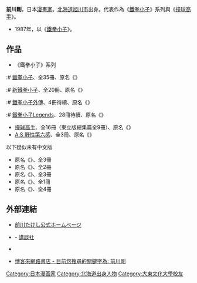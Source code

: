 {{blpunsourced|time=2018-08-17T22:27:35+00:00}}
{{japanese|japanese=前川 たけし|kana=まえかわ たけし|romaji=Maekawa Takeshi}}{{漫畫}}
'''前川剛'''{{BD|1960年|7月29日|catIdx=Maekawa Takeshi}}，日本[[漫畫家|漫畫家]]。[[北海道|北海道]][[旭川市|旭川市]]出身。代表作為《[[鐵拳小子|鐵拳小子]]》系列與《[[撞球高手|撞球高手]]》。

* 1987年，以《[[鐵拳小子|鐵拳小子]]》{{what|獲得[[講談社漫畫賞#1987（昭和62）年度（第11屆）|講談社漫畫賞]]少年部門}}。

==作品==
*《鐵拳小子》系列
:# [[鐵拳小子|鐵拳小子]]、全35冊、原名《{{link-ja|鉄拳チンミ}}》
:# [[新鐵拳小子|新鐵拳小子]]、全20冊、原名《{{lang|ja|新 鉄拳チンミ}}》
:# [[鐵拳小子外傳|鐵拳小子外傳]]、4冊待續、原名《{{lang|ja|鉄拳チンミ外伝}}》
:# [[鐵拳小子Legends|鐵拳小子Legends]]、28冊待續、原名《{{lang|ja|鉄拳チンミLegends}}》
* [[撞球高手|撞球高手]]、全16冊（東立版總集篇全9冊）、原名《{{link-ja|ブレイクショット|ブレイクショット (漫画)}}》
* [[A.S_野性第六感|A.S 野性第六感]]、全3冊、原名《{{lang|ja|A.S.(アニマル・センス)}}》 

;以下疑似未有中文版
* 原名《{{lang|ja|The ストライカー}}》、全3冊
* 原名《{{lang|ja|カンフータオ}}》、全2冊
* 原名《{{lang|ja|はっけよい}}》、全3冊
* 原名《{{lang|ja|星の剣}}》、全1冊
* 原名《{{lang|ja|剣豪伝ルーレットバトラー}}》、全4冊

==外部連結==
* {{ja}}[http://tekkenchinmi.com/ 前川たけし公式ホームページ] {{Wayback|url=http://tekkenchinmi.com/ |date=20190619215840 }}
* {{ja}}[http://shop.kodansha.jp/bc2_bc/search_list.jsp?n=20&type=a&a=&t=&word=%91O%90%EC+%82%BD%82%AF%82%B5&search=%8C%9F%8D%F5 {{lang|ja|BOOK倶楽部 検索結果 - 著者から 「前川 たけし」}}]{{Dead link|date=2019年4月 |bot=InternetArchiveBot |fix-attempted=yes }} - [[講談社|講談社]]
* {{ja}}[http://www.amazon.co.jp/exec/obidos/search-handle-url?%5Fencoding=UTF8&search-type=ss&index=books-jp&field-author=%E5%89%8D%E5%B7%9D%20%E3%81%9F%E3%81%91%E3%81%97 {{lang|ja|Amazon.co.jp: 前川 たけし: 本}}]
* [http://search.books.com.tw/exep/prod_search_author.php?key=%ABe%A4t%20%20%AD%E8 博客來網路書店 - 目前您搜尋的關鍵字為: 前川剛]
{{规范控制}}
{{Japanese cartoonist-stub}}
{{DEFAULTSORT:Maekawa Takeshi}}
[[Category:日本漫画家|Category:日本漫画家]]
[[Category:北海道出身人物|Category:北海道出身人物]]
[[Category:大東文化大學校友|Category:大東文化大學校友]]